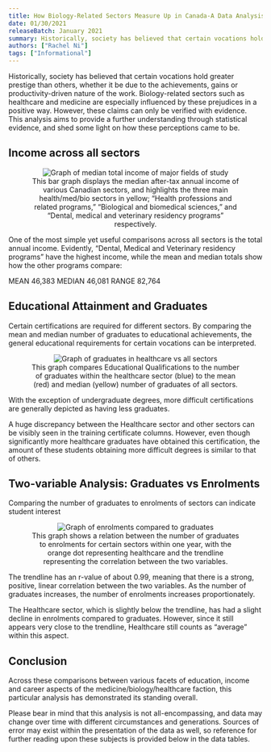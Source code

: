 ```yaml
---
title: How Biology-Related Sectors Measure Up in Canada-A Data Analysis
date: 01/30/2021
releaseBatch: January 2021
summary: Historically, society has believed that certain vocations hold greater prestige than others, whether it be due to the achievements, gains or productivity-driven nature of the work. Biology-related sectors such as healthcare and medicine are especially influenced by these prejudices in a positive way.
authors: ["Rachel Ni"]
tags: ["Informational"]
---
```


<div>
  <p>Historically, society has believed that certain vocations hold greater prestige than others, whether it be due to the achievements, gains or productivity-driven nature of the work.
    Biology-related sectors such as healthcare and medicine are especially influenced by these prejudices in a positive way. However, these claims can only be verified with evidence. This analysis aims to provide a further understanding through
    statistical evidence, and shed some light on how these perceptions came to be.</p>

  <h2>Income across all sectors</h2>
  <div align="center">
    <figure>
      <img src="../../public/blog/release-jan/biology-related-sectors/image1.png" alt="Graph of median total income of major fields of study">
      <figcaption>
        This bar graph displays the median after-tax annual income of various Canadian sectors, and highlights the three main health/med/bio sectors in yellow; “Health professions and related programs,” “Biological and biomedical sciences,” and
        “Dental, medical and veterinary residency programs” respectively.
      </figcaption>
    </figure>
  </div>

  <p>One of the most simple yet useful comparisons across all sectors is the total annual income. Evidently, “Dental, Medical and Veterinary residency programs” have the highest income, while the mean and median totals show how the other programs
    compare:</p>
  MEAN 46,383
  MEDIAN 46,081
  RANGE 82,764

  <h2> Educational Attainment and Graduates</h2>
  <p>Certain certifications are required for different sectors. By comparing the mean and median number of graduates to educational achievements, the general educational requirements for certain vocations can be interpreted.</p>

  <div align="center">
    <figure>
      <img src="../../public/blog/release-jan/biology-related-sectors/image2.png" alt="Graph of graduates in healthcare vs all sectors">
      <figcaption>
        This graph compares Educational Qualifications to the number of graduates within the healthcare sector (blue) to the mean (red) and median (yellow) number of graduates of all sectors.
      </figcaption>
    </figure>
  </div>

  <p>With the exception of undergraduate degrees, more difficult certifications are generally depicted as having less graduates.</p>
  <p>
    A huge discrepancy between the Healthcare sector and other sectors can be visibly seen in the training certificate columns. However, even though significantly more healthcare graduates
    have obtained this certification, the amount of these students obtaining more difficult degrees is similar to that of others.</p>

  <h2>Two-variable Analysis: Graduates vs Enrolments</h2>
  <p>Comparing the number of graduates to enrolments of sectors can indicate student interest</p>

  <div align="center">
    <figure>
      <img src="../../public/blog/release-jan/biology-related-sectors/image3.png" alt="Graph of enrolments compared to graduates">
      <figcaption>
        This graph shows a relation between the number of graduates to enrolments for certain sectors within one year, with the orange dot representing healthcare and the trendline representing the correlation between the two variables.
      </figcaption>
    </figure>
  </div>

  <p>The trendline has an r-value of about 0.99, meaning that there is a strong, positive, linear correlation between the two variables. As the number of graduates increases, the number of enrolments increases proportionately.</p>
  <p>The Healthcare sector, which is slightly below the trendline, has had a slight decline in enrolments compared to graduates. However, since it still appears very close to the trendline, Healthcare still counts as “average” within this aspect.</p>

  <h2>Conclusion</h2>
  <p> Across these comparisons between various facets of education, income and career aspects of the medicine/biology/healthcare faction, this particular analysis has demonstrated its standing overall.</p>
  <p>Please bear in mind that this analysis is not all-encompassing, and data may change over time with different circumstances and generations. Sources of error may exist within the presentation of the data as well, so reference for further reading
    upon these subjects is provided below in the data tables.</p>
</div>
